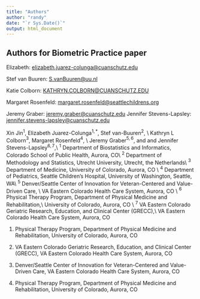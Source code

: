 ```yaml
---
title: "Authors"
author: "randy"
date: "`r Sys.Date()`"
output: html_document
---
```


## Authors for Biometric Practice paper

Elizabeth: [elizabeth.juarez-colunga\@cuanschutz.edu](mailto:elizabeth.juarez-colunga@cuanschutz.edu)

Stef van Buuren: [S.vanBuuren\@uu.nl](mailto:S.vanBuuren@uu.nl)

Katie Colborn: [KATHRYN.COLBORN\@CUANSCHUTZ.EDU](KATHRYN.COLBORN@CUANSCHUTZ.EDU)

Margaret Rosenfeld: [margaret.rosenfeld\@seattlechildrens.org](mailto:margaret.rosenfeld@seattlechildrens.org)

Jeremy Graber: [jeremy.graber\@cuanschutz.edu](jeremy.graber@cuanschutz.edu)
Jennifer Stevens-Lapsley: [jennifer.stevens-lapsley\@cuanschutz.edu](jennifer.stevens-lapsley@cuanschutz.edu)

Xin Jin$^{1}$, 
Elizabeth Juarez-Colunga$^{1,*}$, 
Stef van-Buuren$^{2}$, \\
Kathryn L Colborn$^{3}$,
Margaret Rosenfeld$^{4}$, \\
Jeremy Graber$^{5,6}$, and
and Jennifer Stevens-Lapsley$^{6,7}$,\\
$^{1}$ Department of Biostatistics and Informatics, Colorado School of Public Health, Aurora, CO\\
$^{2}$ Department of Methodology and Statistics, Utrecht University, Utrecht, the Netherlands\\
$^{3}$ Department of Medicine, University of Colorado, Aurora, CO \\
$^{4}$ Department of Pediatrics, Seattle Children's Hospital, University of Washington, Seattle, WA\\
$^{5}$ Denver/Seattle Center of Innovation for Veteran-Centered and Value-Driven Care, \\ VA Eastern Colorado Health Care System, Aurora, CO \\
$^{6}$ Physical Therapy Program, Department of Physical Medicine and Rehabilitation,\\  University of Colorado, Aurora, CO \\
$^{7}$ VA Eastern Colorado Geriatric Research, Education, and Clinical Center (GRECC),\\ VA Eastern Colorado Health Care System, Aurora, CO

1. Physical Therapy Program, Department of Physical Medicine and Rehabilitation, University of Colorado, Aurora, CO
2. VA Eastern Colorado Geriatric Research, Education, and Clinical Center (GRECC), VA Eastern Colorado Health Care System, Aurora, CO

1. Denver/Seattle Center of Innovation for Veteran-Centered and Value-Driven Care, VA Eastern Colorado Health Care System, Aurora, CO
2. Physical Therapy Program, Department of Physical Medicine and Rehabilitation, University of Colorado, Aurora, CO


